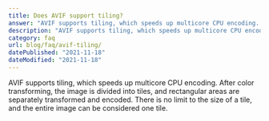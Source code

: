 ```yaml
---
title: Does AVIF support tiling?
answer: "AVIF supports tiling, which speeds up multicore CPU encoding. After color transforming, the image is divided into tiles, and rectangular areas are separately transformed and encoded. There is no limit to the size of a tile, and the entire image can be considered one tile."
description: "AVIF supports tiling, which speeds up multicore CPU encoding. After color transforming, the image is divided into tiles, and rectangular areas are separately transformed and encoded. There is no limit to the size of a tile, and the entire image can be considered one tile."
category: faq
url: blog/faq/avif-tiling/
datePublished: "2021-11-18"
dateModified: "2021-11-18"
---
```


AVIF supports tiling, which speeds up multicore CPU encoding. After color transforming, the image is divided into tiles, and rectangular areas are separately transformed and encoded. There is no limit to the size of a tile, and the entire image can be considered one tile.
